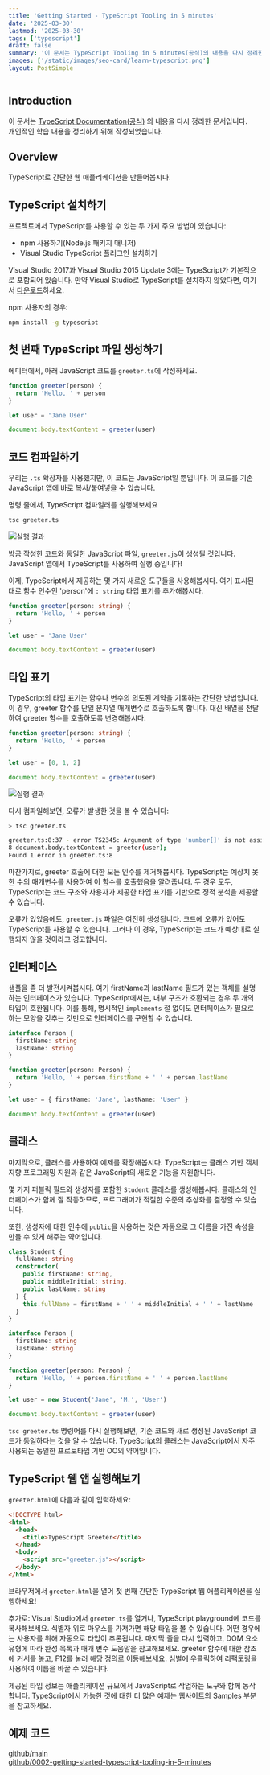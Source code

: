 ```yaml
---
title: 'Getting Started - TypeScript Tooling in 5 minutes'
date: '2025-03-30'
lastmod: '2025-03-30'
tags: ['typescript']
draft: false
summary: '이 문서는 TypeScript Tooling in 5 minutes(공식)의 내용을 다시 정리한 문서입니다. 개인적인 학습 내용을 정리하기 위해 작성되었습니다.'
images: ['/static/images/seo-card/learn-typescript.png']
layout: PostSimple
---
```


## Introduction

이 문서는 [TypeScript Documentation(공식)](https://www.typescriptlang.org/docs) 의 내용을 다시 정리한 문서입니다.  
개인적인 학습 내용을 정리하기 위해 작성되었습니다.

<TOCInline toc={props.toc} exclude='Introduction' />

## Overview

TypeScript로 간단한 웹 애플리케이션을 만들어봅시다.

## TypeScript 설치하기

프로젝트에서 TypeScript를 사용할 수 있는 두 가지 주요 방법이 있습니다:

- npm 사용하기(Node.js 패키지 매니저)
- Visual Studio TypeScript 플러그인 설치하기

Visual Studio 2017과 Visual Studio 2015 Update 3에는 TypeScript가 기본적으로 포함되어 있습니다. 만약 Visual Studio로 TypeScript를 설치하지 않았다면, 여기서 [다운로드](https://www.typescriptlang.org/download/)하세요.

npm 사용자의 경우:

```bash
npm install -g typescript
```

## 첫 번째 TypeScript 파일 생성하기

에디터에서, 아래 JavaScript 코드를 `greeter.ts`에 작성하세요.

```ts
function greeter(person) {
  return 'Hello, ' + person
}

let user = 'Jane User'

document.body.textContent = greeter(user)
```

## 코드 컴파일하기

우리는 `.ts` 확장자를 사용했지만, 이 코드는 JavaScript일 뿐입니다. 이 코드를 기존 JavaScript 앱에 바로 복사/붙여넣을 수 있습니다.

명령 줄에서, TypeScript 컴파일러를 실행해보세요

```bash
tsc greeter.ts
```

![실행 결과](/static/blog-images/learn-typescript/0002-getting-started-typescript-tooling-in-5-minutes-01.png)

방금 작성한 코드와 동일한 JavaScript 파일, `greeter.js`이 생성될 것입니다. JavaScript 앱에서 TypeScript를 사용하여 실행 중입니다!

이제, TypeScript에서 제공하는 몇 가지 새로운 도구들을 사용해봅시다. 여기 표시된 대로 함수 인수인 'person'에 `: string` 타입 표기를 추가해봅시다.

```ts
function greeter(person: string) {
  return 'Hello, ' + person
}

let user = 'Jane User'

document.body.textContent = greeter(user)
```

## 타입 표기

TypeScript의 타입 표기는 함수나 변수의 의도된 계약을 기록하는 간단한 방법입니다.
이 경우, greeter 함수를 단일 문자열 매개변수로 호출하도록 합니다. 대신 배열을 전달하여 greeter 함수를 호출하도록 변경해봅시다.

```ts
function greeter(person: string) {
  return 'Hello, ' + person
}

let user = [0, 1, 2]

document.body.textContent = greeter(user)
```

![실행 결과](/static/blog-images/learn-typescript/0002-getting-started-typescript-tooling-in-5-minutes-02.png)

다시 컴파일해보면, 오류가 발생한 것을 볼 수 있습니다:

```bash
> tsc greeter.ts

greeter.ts:8:37 - error TS2345: Argument of type 'number[]' is not assignable to parameter of type 'string'.
8 document.body.textContent = greeter(user);
Found 1 error in greeter.ts:8

```

마찬가지로, greeter 호출에 대한 모든 인수를 제거해봅시다. TypeScript는 예상치 못한 수의 매개변수를 사용하여 이 함수를 호출했음을 알려줍니다. 두 경우 모두, TypeScript는 코드 구조와 사용자가 제공한 타입 표기를 기반으로 정적 분석을 제공할 수 있습니다.

오류가 있었음에도, `greeter.js` 파일은 여전히 생성됩니다. 코드에 오류가 있어도 TypeScript를 사용할 수 있습니다. 그러나 이 경우, TypeScript는 코드가 예상대로 실행되지 않을 것이라고 경고합니다.

## 인터페이스

샘플을 좀 더 발전시켜봅시다. 여기 firstName과 lastName 필드가 있는 객체를 설명하는 인터페이스가 있습니다.
TypeScript에서는, 내부 구조가 호환되는 경우 두 개의 타입이 호환됩니다.
이를 통해, 명시적인 `implements` 절 없이도 인터페이스가 필요로 하는 모양을 갖추는 것만으로 인터페이스를 구현할 수 있습니다.

```ts
interface Person {
  firstName: string
  lastName: string
}

function greeter(person: Person) {
  return 'Hello, ' + person.firstName + ' ' + person.lastName
}

let user = { firstName: 'Jane', lastName: 'User' }

document.body.textContent = greeter(user)
```

## 클래스

마지막으로, 클래스를 사용하여 예제를 확장해봅시다. TypeScript는 클래스 기반 객체 지향 프로그래밍 지원과 같은 JavaScript의 새로운 기능을 지원합니다.

몇 가지 퍼블릭 필드와 생성자를 포함한 `Student` 클래스를 생성해봅시다. 클래스와 인터페이스가 함께 잘 작동하므로, 프로그래머가 적절한 수준의 추상화를 결정할 수 있습니다.

또한, 생성자에 대한 인수에 `public`을 사용하는 것은 자동으로 그 이름을 가진 속성을 만들 수 있게 해주는 약어입니다.

```ts
class Student {
  fullName: string
  constructor(
    public firstName: string,
    public middleInitial: string,
    public lastName: string
  ) {
    this.fullName = firstName + ' ' + middleInitial + ' ' + lastName
  }
}

interface Person {
  firstName: string
  lastName: string
}

function greeter(person: Person) {
  return 'Hello, ' + person.firstName + ' ' + person.lastName
}

let user = new Student('Jane', 'M.', 'User')

document.body.textContent = greeter(user)
```

`tsc greeter.ts` 명령어를 다시 실행해보면, 기존 코드와 새로 생성된 JavaScript 코드가 동일하다는 것을 알 수 있습니다.
TypeScript의 클래스는 JavaScript에서 자주 사용되는 동일한 프로토타입 기반 OO의 약어입니다.

## TypeScript 웹 앱 실행해보기

`greeter.html`에 다음과 같이 입력하세요:

```html
<!DOCTYPE html>
<html>
  <head>
    <title>TypeScript Greeter</title>
  </head>
  <body>
    <script src="greeter.js"></script>
  </body>
</html>
```

브라우저에서 `greeter.html`을 열어 첫 번째 간단한 TypeScript 웹 애플리케이션을 실행하세요!

추가로: Visual Studio에서 `greeter.ts`를 열거나, TypeScript playground에 코드를 복사해보세요.
식별자 위로 마우스를 가져가면 해당 타입을 볼 수 있습니다. 어떤 경우에는 사용자를 위해 자동으로 타입이 추론됩니다.
마지막 줄을 다시 입력하고, DOM 요소 유형에 따라 완성 목록과 매개 변수 도움말을 참고해보세요.
greeter 함수에 대한 참조에 커서를 놓고, F12를 눌러 해당 정의로 이동해보세요.
심벌에 우클릭하여 리팩토링을 사용하여 이름을 바꿀 수 있습니다.

제공된 타입 정보는 애플리케이션 규모에서 JavaScript로 작업하는 도구와 함께 동작합니다.
TypeScript에서 가능한 것에 대한 더 많은 예제는 웹사이트의 Samples 부분을 참고하세요.

## 예제 코드

[github/main](https://github.com/seniya/study-typescript)  
[github/0002-getting-started-typescript-tooling-in-5-minutes](https://github.com/seniya/study-typescript/tree/main/0002-getting-started-typescript-tooling-in-5-minutes)
